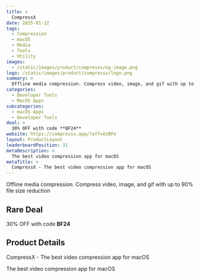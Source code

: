 ```yaml
---
title: >
  CompressX
date: 2025-01-22
tags:
  - Compression
  - macOS
  - Media
  - Tools
  - Utility
images:
  - /static/images/product/compressx/og-image.png
logo: /static/images/product/compressx/logo.png
summary: >
  Offline media compression. Compress video, image, and gif with up to 90% file size reduction
categories:
  - Developer Tools
  - MacOS Apps
subcategories:
  - macOS Apps
  - Developer Tools
deal: >
  30% OFF with code **BF24**
website: https://compressx.app/?aff=OzBPe
layout: ProductLayout
leaderboardPosition: 31
metaDescription: >
  The best video compression app for macOS
metaTitle: >
  CompressX - The best video compression app for macOS
---
```

Offline media compression. Compress video, image, and gif with up to 90% file size reduction

## Rare Deal

30% OFF with code **BF24**

## Product Details

CompressX - The best video compression app for macOS

The best video compression app for macOS
